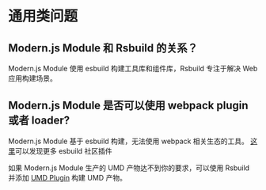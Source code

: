 # 通用类问题

## Modern.js Module 和 Rsbuild 的关系？

Modern.js Module 使用 esbuild 构建工具库和组件库，Rsbuild 专注于解决 Web 应用构建场景。

## Modern.js Module 是否可以使用 webpack plugin 或者 loader?

Modern.js Module 基于 esbuild 构建，无法使用 webpack 相关生态的工具。
[这里](https://github.com/esbuild/community-plugins)可以发现更多 esbuild 社区插件

如果 Modern.js Module 生产的 UMD 产物达不到你的要求，可以使用 Rsbuild 并添加 [UMD Plugin](https://rsbuild.dev/zh/plugins/list/plugin-umd) 构建 UMD 产物。
